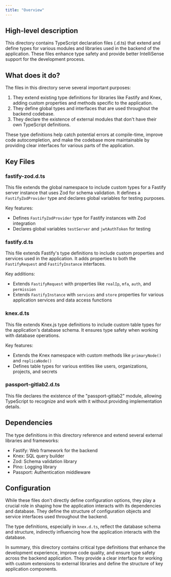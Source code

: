 ```yaml
---
title: "Overview"
---
```


## High-level description
This directory contains TypeScript declaration files (.d.ts) that extend and define types for various modules and libraries used in the backend of the application. These files enhance type safety and provide better IntelliSense support for the development process.

## What does it do?
The files in this directory serve several important purposes:

1. They extend existing type definitions for libraries like Fastify and Knex, adding custom properties and methods specific to the application.
2. They define global types and interfaces that are used throughout the backend codebase.
3. They declare the existence of external modules that don't have their own TypeScript definitions.

These type definitions help catch potential errors at compile-time, improve code autocompletion, and make the codebase more maintainable by providing clear interfaces for various parts of the application.

## Key Files

### fastify-zod.d.ts
This file extends the global namespace to include custom types for a Fastify server instance that uses Zod for schema validation. It defines a `FastifyZodProvider` type and declares global variables for testing purposes.

Key features:
- Defines `FastifyZodProvider` type for Fastify instances with Zod integration
- Declares global variables `testServer` and `jwtAuthToken` for testing

### fastify.d.ts
This file extends Fastify's type definitions to include custom properties and services used in the application. It adds properties to both the `FastifyRequest` and `FastifyInstance` interfaces.

Key additions:
- Extends `FastifyRequest` with properties like `realIp`, `mfa`, `auth`, and `permission`
- Extends `FastifyInstance` with `services` and `store` properties for various application services and data access functions

### knex.d.ts
This file extends Knex.js type definitions to include custom table types for the application's database schema. It ensures type safety when working with database operations.

Key features:
- Extends the Knex namespace with custom methods like `primaryNode()` and `replicaNode()`
- Defines table types for various entities like users, organizations, projects, and secrets

### passport-gitlab2.d.ts
This file declares the existence of the "passport-gitlab2" module, allowing TypeScript to recognize and work with it without providing implementation details.

## Dependencies
The type definitions in this directory reference and extend several external libraries and frameworks:

- Fastify: Web framework for the backend
- Knex: SQL query builder
- Zod: Schema validation library
- Pino: Logging library
- Passport: Authentication middleware

## Configuration
While these files don't directly define configuration options, they play a crucial role in shaping how the application interacts with its dependencies and database. They define the structure of configuration objects and service interfaces used throughout the backend.

The type definitions, especially in `knex.d.ts`, reflect the database schema and structure, indirectly influencing how the application interacts with the database.

In summary, this directory contains critical type definitions that enhance the development experience, improve code quality, and ensure type safety across the backend application. They provide a clear interface for working with custom extensions to external libraries and define the structure of key application components.
